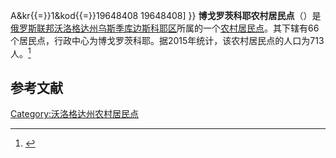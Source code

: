 {{Infobox Settlement
| official_name = 博戈罗茨科耶农村居民点
| native_name = Богородское сельское поселение
| settlement_type = [[农村居民点|农村居民点]]
| subdivision_type = [[国家|国家]]
| subdivision_type1 = [[州_(俄罗斯)|州]]
| subdivision_type2 = [[区_(苏联)|区]]
| subdivision_name = {{RUS}}
| subdivision_name1 = [[沃洛格达州|沃洛格达州]]
| subdivision_name2 = [[乌斯季库边斯科耶区|乌斯季库边斯科耶区]]
| seat_type = 行政中心
| seat = 博戈罗茨科耶
| population_as_of=2015
| population_footnotes = <ref name=stat />
| population_total = 713
| coordinates_display = inline,title
| latd =  | latm =  | lats =  | latNS = N
| longd =  | longm =  | longs =  | longEW = E
| timezone = [[莫斯科时间|MSK]]
| utc_offset = +3
| blank_name = [[俄罗斯市政土地区划代码|OKTMO编码]]
| blank_info = [http://classif.spb.ru/classificators/view/tma.php?st{{=}}A&kr{{=}}1&kod{{=}}19648408 19648408]
}}
'''博戈罗茨科耶农村居民点'''（{{lang-ru|Богородское сельское поселение}}）是[[俄罗斯联邦|俄罗斯联邦]][[沃洛格达州|沃洛格达州]][[乌斯季库边斯科耶区|乌斯季库边斯科耶区]]所属的一个[[农村居民点|农村居民点]]。其下辖有66个居民点，行政中心为博戈罗茨科耶。据2015年统计，该农村居民点的人口为713人。<ref name=stat>{{cite web |url=http://www.gks.ru/free_doc/doc_2015/bul_dr/mun_obr2015.rar |title=Численность населения Российской Федерации по муниципальным образованиям на 1 января 2015 года |accessdate=2015-08-06 |archiveurl=https://www.webcitation.org/6aaNzOlFO?url=http://www.gks.ru/free_doc/doc_2015/bul_dr/mun_obr2015.rar |archivedate=2015-08-06 |language=ru |deadurl=yes }}</ref>

== 参考文献 ==
{{reflist}}

{{Russia-stub}}

[[Category:沃洛格达州农村居民点|Category:沃洛格达州农村居民点]]